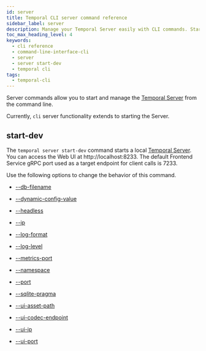 ```yaml
---
id: server
title: Temporal CLI server command reference
sidebar_label: server
description: Manage your Temporal Server easily with CLI commands. Start a local server using `temporal server start-dev` and access the Web UI at http://localhost:8233. Customize with multiple options.
toc_max_heading_level: 4
keywords:
  - cli reference
  - command-line-interface-cli
  - server
  - server start-dev
  - temporal cli
tags:
  - temporal-cli
---
```


Server commands allow you to start and manage the [Temporal Server](/clusters#temporal-server) from the command line.

Currently, `cli` server functionality extends to starting the Server.

## start-dev

The `temporal server start-dev` command starts a local [Temporal Server](/clusters#temporal-server).
You can access the Web UI at http://localhost:8233.
The default Frontend Service gRPC port used as a target endpoint for client calls is 7233.

Use the following options to change the behavior of this command.

- [--db-filename](/cli/cmd-options#db-filename)

- [--dynamic-config-value](/cli/cmd-options#dynamic-config-value)

- [--headless](/cli/cmd-options#headless)

- [--ip](/cli/cmd-options#ip)

- [--log-format](/cli/cmd-options#log-format)

- [--log-level](/cli/cmd-options#log-level)

- [--metrics-port](/cli/cmd-options#metrics-port)

- [--namespace](/cli/cmd-options#namespace)

- [--port](/cli/cmd-options#port)

- [--sqlite-pragma](/cli/cmd-options#sqlite-pragma)

- [--ui-asset-path](/cli/cmd-options#ui-asset-path)

- [--ui-codec-endpoint](/cli/cmd-options#ui-codec-endpoint)

- [--ui-ip](/cli/cmd-options#ui-ip)

- [--ui-port](/cli/cmd-options#ui-port)
